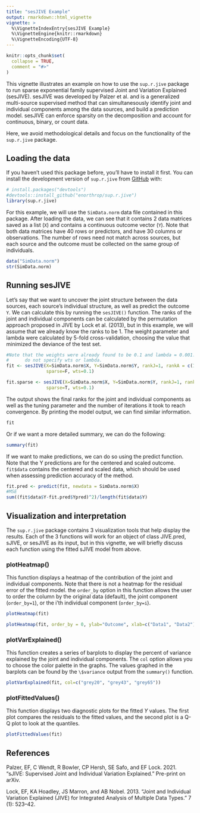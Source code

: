 ```yaml
---
title: "sesJIVE Example"
output: rmarkdown::html_vignette
vignette: >
  %\VignetteIndexEntry{sesJIVE Example}
  %\VignetteEngine{knitr::rmarkdown}
  %\VignetteEncoding{UTF-8}
---
```


```r
knitr::opts_chunk$set(
  collapse = TRUE,
  comment = "#>"
)
```

This vignette illustrates an example on how to use the `sup.r.jive` package to run sparse exponential family supervised Joint and Variation Explained (sesJIVE). sesJIVE was developed by Palzer et al. and is a generalized multi-source supervised method that can simultanesously identify joint and individual components among the data sources, and build a prediction model. sesJIVE can enforce sparsity on the decomposition and account for continuous, binary, or count data.

Here, we avoid methodological details and focus on the functionality of the `sup.r.jive` package.

## Loading the data

If you haven't used this package before, you'll have to install it first. You can install the development version of `sup.r.jive` from [GitHub](https://github.com/) with:

```r
# install.packages("devtools")
#devtools::install_github("enorthrop/sup.r.jive")
library(sup.r.jive)
```


For this example, we will use the `SimData.norm` data file contained in this package. After loading the data, we can see that it contains 2 data matrices saved as a list (`X`) and contains a continuous outcome vector (`Y`). Note that both data matrices have 40 rows or predictors, and have 30 columns or observations. The number of rows need not match across sources, but each source and the outcome must be collected on the same group of individuals.

```r
data("SimData.norm")
str(SimData.norm)

```

## Running sesJIVE

Let's say that we want to uncover the joint structure between the data sources, each source's individual structure, as well as predict the outcome `Y`. We can calculate this by running the `sesJIVE()` function. The ranks of the joint and individual components can be calculated by the permutation approach proposed in JIVE by Lock et al. (2013), but in this example, we will assume that we already know the ranks to be 1. The weight parameter and lambda were calculated by 5-fold cross-validation, choosing the value that minimized the deviance of the test set.


```r
#Note that the weights were already found to be 0.1 and lambda = 0.001. In practice, 
#      do not specify wts or lambda.
fit <- sesJIVE(X=SimData.norm$X, Y=SimData.norm$Y, rankJ=1, rankA = c(1,1),
               sparse=F, wts=0.1)

fit.sparse <- sesJIVE(X=SimData.norm$X, Y=SimData.norm$Y, rankJ=1, rankA = c(1,1),
               sparse=T, wts=0.1)

```

The output shows the final ranks for the joint and individual components as well as the tuning parameter and the number of iterations it took to reach convergence. By printing the model output, we can find similar information.

```r
fit
```
Or if we want a more detailed summary, we can do the following:

```r
summary(fit)
```

If we want to make predictions, we can do so using the predict function. Note that the Y predictions are for the centered and scaled outcome. `fit$data` contains the centered and scaled data, which should be used when assessing prediction accuracy of the method.


```r

fit.pred <- predict(fit, newdata = SimData.norm$X)
#MSE
sum((fit$data$Y-fit.pred$Ypred)^2)/length(fit$data$Y)
```


## Visualization and interpretation

The `sup.r.jive` package contains 3 visualization tools that help display the results. Each of the 3 functions will work for an object of class JIVE.pred, sJIVE, or sesJIVE as its input, but in this vignette, we will briefly discuss each function using the fitted sJIVE model from above.

### plotHeatmap()

This function displays a heatmap of the contribution of the joint and individual components. Note that there is not a heatmap for the residual error of the fitted model. the `order_by` option in this function allows the user to order the column by the original data (default), the joint component (`order_by=1`), or the i'th individual component (`order_by=i`).

```r
plotHeatmap(fit) 

plotHeatmap(fit, order_by = 0, ylab="Outcome", xlab=c("Data1", "Data2"))
```

### plotVarExplained()

This function creates a series of barplots to display the percent of variance explained by the joint and individual components. The `col` option allows you to choose the color palette in the graphs. The values graphed in the barplots can be found by the `\$variance` output from the `summary()` function.

```r
plotVarExplained(fit, col=c("grey20", "grey43", "grey65"))

```


### plotFittedValues()

This function displays two diagnostic plots for the fitted $Y$ values. The first plot compares the residuals to the fitted values, and the second plot is a Q-Q plot to look at the quantiles.

```r
plotFittedValues(fit)

```


## References

Palzer, EF, C Wendt, R Bowler, CP Hersh, SE Safo, and EF Lock. 2021. "sJIVE: Supervised Joint and Individual Variation Explained." Pre-print on arXiv.

Lock, EF, KA Hoadley, JS Marron, and AB Nobel. 2013. “Joint and Individual Variation Explained (JIVE) for Integrated Analysis of Multiple Data Types.” \textit{The Annals of Applied Statistics} 7 (1): 523–42.





